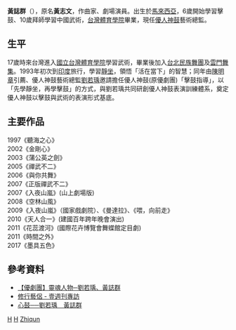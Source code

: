 {{nofootnotes|time=2020-04-17}}
'''黃誌群'''（{{bd|1965年|9月9日}}），原名'''黃志文'''，作曲家、劇場演員。出生於[[馬來西亞|馬來西亞]]，6歲開始學習擊鼓、10歲拜師學習中國武術，[[台灣體育學院|台灣體育學院]]畢業，現任[[優人神鼓|優人神鼓]]藝術總監。

== 生平 ==
17歲時來台灣進入[[國立台灣體育學院|國立台灣體育學院]]學習武術，畢業後加入[[台北民族舞團|台北民族舞團]]及[[雲門舞集|雲門舞集]]。1993年初次到[[印度|印度]]旅行，學習[[靜坐|靜坐]]，領悟「活在當下」的智慧；同年由[[陳明章|陳明章]]引薦、優人神鼓藝術總監[[劉若瑀|劉若瑀]]邀請擔任優人神鼓(原優劇團)「擊鼓指導」，以「先學靜坐，再學擊鼓」的方式，與劉若瑀共同研創優人神鼓表演訓練體系，奠定優人神鼓以擊鼓與武術的表演形式基底。

== 主要作品 ==
1997《聽海之心》<br />
2002《金剛心》<br />
2003《蒲公英之劍》<br />
2005《禪武不二》<br />
2006《與你共舞》<br />
2007《正版禪武不二》<br />
2007《入夜山嵐》(山上劇場版)<br />
2008《空林山風》<br />
2009《入夜山嵐》（國家戲劇院）、《曼達拉》、《喂，向前走》<br />
2010《天人合一》(建國百年跨年晚會演出)<br />
2011《花蕊渡河》(國際花卉博覽會舞蝶館定目劇)<br />
2011《時間之外》<br />
2017《墨具五色》

== 參考資料 ==
* [http://www.epochtimes.com/b5/8/10/22/n2304940.htm 【優劇團】靈魂人物─劉若瑀、黃誌群] {{Wayback|url=http://www.epochtimes.com/b5/8/10/22/n2304940.htm |date=20191129025311 }}
* [http://tw.next.nextmedia.com/index.cfm?Fuseaction=Section1&IssueID=276&SecID=12118826 修行藝侶 - 壹週刊專訪]{{dead link|date=2018年5月 |bot=InternetArchiveBot |fix-attempted=yes }} 
* [http://101arts.net/viewArticle.php?type=artsinterview&id=84 心鼓──劉若瑀　黃誌群] {{Wayback|url=http://101arts.net/viewArticle.php?type=artsinterview&id=84 |date=20191128090905 }}

[[Category:马来西亚华人|H]]
[[Category:台灣男演員|H]]
[[Category:黄姓|Zhiqun]]